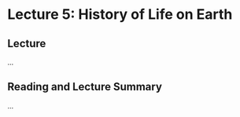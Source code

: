 # Lecture 5: History of Life on Earth {-}
 
## Lecture {-}

...

## Reading and Lecture Summary {-}

... 

